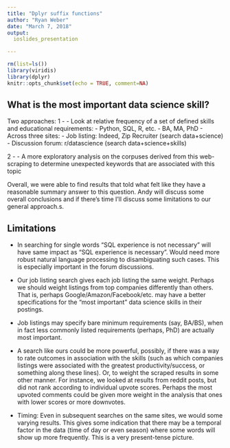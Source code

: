 ```yaml
---
title: "Dplyr suffix functions"
author: "Ryan Weber"
date: "March 7, 2018"
output:
  ioslides_presentation

---
```

```r
rm(list=ls())
library(viridis)
library(dplyr)
knitr::opts_chunk$set(echo = TRUE, comment=NA)
```

## What is the most important data science skill?

Two approaches:
 1 - 
 - Look at relative frequency of a set of defined skills and educational requirements:
   - Python, SQL, R, etc.
   - BA, MA, PhD
 - Across three sites:
  - Job listing: Indeed, Zip Recruiter (search data+science)
  - Discussion forum: r/datascience (search data+science+skills)
  
  2 - 
  - A more exploratory analysis on the corpuses derived from this web-scraping to determine unexpected  keywords that are associated with this topic
  
  Overall, we were able to find results that told what felt like they have a reasonable summary answer to this question. Andy will discuss some overall conclusions and if there's time I'll discuss some limitations to our general approach.s.

## Limitations

 - In searching for single words "SQL experience is not necessary" will have same impact as "SQL experience is necessary".  Would need more robust natural language processing to disambiguating such cases.  This is especially important in the forum discussions.
 
  - Our job listing search gives each job listing the same weight.  Perhaps we should weight listings from top companies differently than others.  That is, perhaps Google/Amazon/Facebook/etc. may have a better specifications for the "most important" data science skills in their postings.
 
  - Job listings may specify bare minimum requirements (say, BA/BS), when in fact less commonly listed requirements (perhaps, PhD) are actually most important.  
  
   - A search like ours could be more powerful, possibly, if there was a way to rate outcomes in association with the skills (such as which companies listings were associated with the greatest productivity/success, or something along these lines).  Or, to weight the scraped results in some other manner.  For instance, we looked at results from reddit posts, but did not rank according to individual upvote scores.  Perhaps the most upvoted comments could be given more weight in the analysis that ones with lower scores or more downvotes.
 
  - Timing: Even in subsequent searches on the same sites, we would some varying results.  This gives some indication that there may be a temporal factor in the data (time of day or even season) where some words will show up more frequently.  This is a very present-tense picture.


